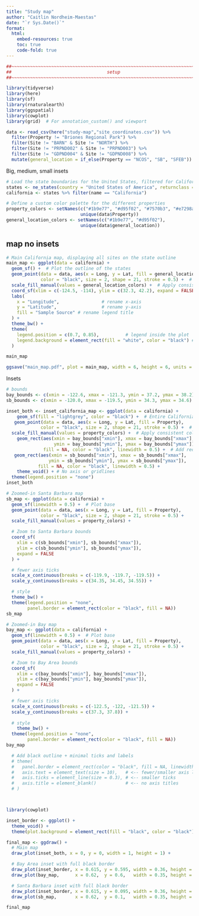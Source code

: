 ```yaml
---
title: "Study map"
author: "Caitlin Nordheim-Maestas"
date: "`r Sys.Date()`"
format:
  html:
    embed-resources: true
    toc: true
    code-fold: true
---
```


```r
##~~~~~~~~~~~~~~~~~~~~~~~~~~~~~~~~~~~~~~~~~~~~~~~~~~~~~~~~~~~~~~~~~~~~~~~~~~~~~~
##                                    setup                                 ----
##~~~~~~~~~~~~~~~~~~~~~~~~~~~~~~~~~~~~~~~~~~~~~~~~~~~~~~~~~~~~~~~~~~~~~~~~~~~~~~

library(tidyverse)
library(here)
library(sf)
library(rnaturalearth)
library(ggspatial)
library(cowplot)
library(grid)  # For annotation_custom() and viewport

data <- read_csv(here("study-map","site_coordinates.csv")) %>% 
  filter(Property != "Briones Regional Park") %>% 
  filter(Site != "BARN" & Site != "NORTH") %>% 
  filter(Site != "PRPND002" & Site != "PRPND003") %>% 
  filter(Site != "GDPND004" & Site != "GDPND008") %>% 
  mutate(general_location = if_else(Property == "NCOS", "SB", "SFEB"))
```

Big, medium, small insets

```r
# Load the state boundaries for the United States, filtered for California
states <- ne_states(country = "United States of America", returnclass = "sf")
california <- states %>% filter(name == "California")

# Define a custom color palette for the different properties
property_colors <- setNames(c("#1b9e77", "#d95f02", "#7570b3", "#e7298a"), 
                            unique(data$Property))
general_location_colors <- setNames(c("#1b9e77", "#d95f02"), 
                            unique(data$general_location))
```

## map no insets

```r
# Main California map, displaying all sites on the state outline
main_map <- ggplot(data = california) +
  geom_sf() +  # Plot the outline of the states
  geom_point(data = data, aes(x = Long, y = Lat, fill = general_location), 
             color = "black", size = 2, shape = 21, stroke = 0.5) +  # Plot data points with black borders
  scale_fill_manual(values = general_location_colors) +  # Apply consistent color palette for properties
  coord_sf(xlim = c(-124.5, -114), ylim = c(32.3, 42.2), expand = FALSE) +  # tightened to CA borders
  labs(
    x = "Longitude",                # rename x-axis
    y = "Latitude",                 # rename y-axis
    fill = "Sample Source" # rename legend title
  ) +
  theme_bw() +
  theme(
    legend.position = c(0.7, 0.85),          # legend inside the plot
    legend.background = element_rect(fill = "white", color = "black") # optional box around legend
  )

main_map

ggsave("main_map.pdf", plot = main_map, width = 6, height = 6, units = "in")
```

Insets

```r
# bounds
bay_bounds <- c(xmin = -122.6, xmax = -121.3, ymin = 37.2, ymax = 38.2)
sb_bounds <- c(xmin = -120.0, xmax = -119.5, ymin = 34.3, ymax = 34.6)

inset_both <- inset_california_map <- ggplot(data = california) +
    geom_sf(fill = "lightgrey", color = "black") +  # Entire California map with border
   geom_point(data = data, aes(x = Long, y = Lat, fill = Property), 
             color = "black", size = 2, shape = 21, stroke = 0.5) +  # Plot data points with black borders
  scale_fill_manual(values = property_colors) +  # Apply consistent color palette for properties
    geom_rect(aes(xmin = bay_bounds["xmin"], xmax = bay_bounds["xmax"], 
                  ymin = bay_bounds["ymin"], ymax = bay_bounds["ymax"]),
              fill = NA, color = "black", linewidth = 0.5) +  # Add red bounding box for Bay Area
   geom_rect(aes(xmin = sb_bounds["xmin"], xmax = sb_bounds["xmax"], 
                ymin = sb_bounds["ymin"], ymax = sb_bounds["ymax"]),
            fill = NA, color = "black", linewidth = 0.5) +
    theme_void() + # No axis or gridlines
  theme(legend.position = "none") 
inset_both

```

```r
# Zoomed-in Santa Barbara map
sb_map <- ggplot(data = california) +
  geom_sf(linewidth = 0.5) +  # Plot base
  geom_point(data = data, aes(x = Long, y = Lat, fill = Property),
             color = "black", size = 2, shape = 21, stroke = 0.5) +
  scale_fill_manual(values = property_colors) +

  # Zoom to Santa Barbara bounds
  coord_sf(
    xlim = c(sb_bounds["xmin"], sb_bounds["xmax"]),
    ylim = c(sb_bounds["ymin"], sb_bounds["ymax"]),
    expand = FALSE
  ) +

  # fewer axis ticks
  scale_x_continuous(breaks = c(-119.9, -119.7, -119.5)) +
  scale_y_continuous(breaks = c(34.35, 34.45, 34.55)) +

  # style
  theme_bw() +
  theme(legend.position = "none",
        panel.border = element_rect(color = "black", fill = NA))
sb_map

# Zoomed-in Bay map
bay_map <- ggplot(data = california) +
  geom_sf(linewidth = 0.5) +  # Plot base
  geom_point(data = data, aes(x = Long, y = Lat, fill = Property),
             color = "black", size = 2, shape = 21, stroke = 0.5) +
  scale_fill_manual(values = property_colors) +

  # Zoom to Bay Area bounds
  coord_sf(
    xlim = c(bay_bounds["xmin"], bay_bounds["xmax"]),
    ylim = c(bay_bounds["ymin"], bay_bounds["ymax"]),
    expand = FALSE
  ) +

  # fewer axis ticks
  scale_x_continuous(breaks = c(-122.5, -122, -121.5)) +
  scale_y_continuous(breaks = c(37.3, 37.8)) +
  
  # style
    theme_bw() +
  theme(legend.position = "none",
        panel.border = element_rect(color = "black", fill = NA))
bay_map 

  # Add black outline + minimal ticks and labels
  # theme(
  #   panel.border = element_rect(color = "black", fill = NA, linewidth = 0.8),  # <-- black box outline
  #   axis.text = element_text(size = 10),   # <-- fewer/smaller axis labels
  #   axis.ticks = element_line(size = 0.3), # <-- smaller ticks
  #   axis.title = element_blank()           # <-- no axis titles
  # )




```

```r
library(cowplot)

inset_border <- ggplot() +
  theme_void() +
  theme(plot.background = element_rect(fill = "black", color = "black"))

final_map <- ggdraw() +
  # Main map
  draw_plot(inset_both, x = 0, y = 0, width = 1, height = 1) +

  # Bay Area inset with full black border
  draw_plot(inset_border, x = 0.615, y = 0.595, width = 0.36, height = 0.36) +
  draw_plot(bay_map,      x = 0.62,  y = 0.6,   width = 0.35, height = 0.35) +

  # Santa Barbara inset with full black border
  draw_plot(inset_border, x = 0.615, y = 0.095, width = 0.36, height = 0.36) +
  draw_plot(sb_map,       x = 0.62,  y = 0.1,   width = 0.35, height = 0.35)

final_map

```







